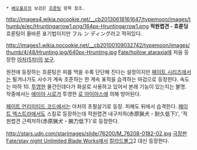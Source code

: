  * [[베오울프]]의 보검은 [[흐룬팅]] 항목 참조.

http://images4.wikia.nocookie.net/__cb20130618161647/typemoon/images/thumb/e/ec/Hruntingarrow1.png/164px-Hruntingarrow1.png
'''적원렵견 - 흐룬딩''' 흐룬팅이 올바른 표기법이지만 フル ン ディング라고 적혀있다.

http://images1.wikia.nocookie.net/__cb20100109032742/typemoon/images/thumb/4/48/Hrunting.jpg/640px-Hrunting.jpg
[[Fate/hollow ataraxia]]에 처음 등장한 [[아처(5차)]]의 [[보구]].

원전에 등장하는 흐룬팅은 피를 먹을 수록 단단해 진다는 설정이지만 [[페이트 시리즈]]에서는 튕겨나가도 사수가 계속 조준하는 한 계속 표적을 습격하는 마검으로 등장한다. 속도는 마하 10. [[투영]]한 물건인데다가 화살로 사용하고 있어서 본래 기능이 있는지는 불명. 작중에서는 [[에미야 시로]]가 투영한 [[로 아이아스]]에 의해 방어된다.

[[페이트 언리미티드 코드]]에서는 아처의 초필살기로 등장. 피해도 뒤에서 습격한다. [[페이트 엑스트라]]에서도 스킬로 등장하는데 적원렵견 내구저하(赤原猟犬・耐久低下)', '적원렵견 근력저하(赤原猟犬・腕力低下)'로 등장한다.

http://stars.udn.com/starimages/slide/76200/M_76208-0182-02.jpg
[[극장판 Fate/stay night Unlimited Blade Works]]에서 [[칼라드볼그]]2 대신 등장한다.
